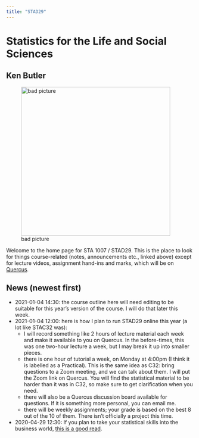```yaml
---
title: "STAD29"
---
```


# Statistics for the Life and Social Sciences

## Ken Butler

![bad picture](ken.jpg){width=400px}

Welcome to the home page for STA 1007 / STAD29. This is the place to look for things course-related (notes, announcements etc., linked above) except for lecture videos, assignment hand-ins and marks, which will be on [Quercus](http://q.utoronto.ca).


## News (newest first)

- 2021-01-04 14:30: the course outline here will need editing to be suitable for this year's version of the course. I will do that later this week.
- 2021-01-04 12:00: here is how I plan to run STAD29 online this year (a lot like STAC32 was):
  - I will record something like 2 hours of lecture material each week and make it available to you on Quercus. In the before-times, this was one two-hour lecture a week, but I may break it up into smaller pieces.
  - there is one hour of tutorial a week, on Monday at 4:00pm (I think it is labelled as a Practical). This is the same idea as C32: bring questions to a Zoom meeting, and we can talk about them. I will put the Zoom link on Quercus. You will find the statistical material to be harder than it was in C32, so make sure to get clarification when you need. 
  - there will also be a Quercus discussion board available for questions. If it is something more personal, you can email me.
  - there will be weekly assignments; your grade is based on the best 8 out of the 10 of them. There isn't officially a project this time.

- 2020-04-29 12:30: If you plan to take your statistical skills into the business world, [this is a good read](https://medium.com/@ODSC/3-data-skills-to-get-hired-in-2020-73b4977bdc6f).

